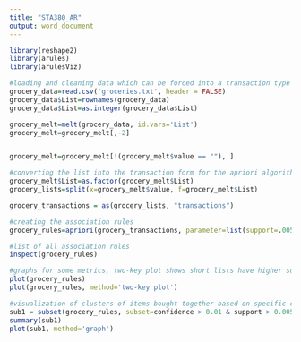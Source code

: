 ---
title: "STA380_AR"
output: word_document
---

```{r}
library(reshape2)
library(arules)
library(arulesViz)

```

```{r}
#loading and cleaning data which can be forced into a transaction type for the apriori algorithm
grocery_data=read.csv('groceries.txt', header = FALSE)
grocery_data$List=rownames(grocery_data)
grocery_data$List=as.integer(grocery_data$List)

grocery_melt=melt(grocery_data, id.vars='List')
grocery_melt=grocery_melt[,-2]


grocery_melt=grocery_melt[!(grocery_melt$value == ""), ]
```


```{r}
#converting the list into the transaction form for the apriori algorithm
grocery_melt$List=as.factor(grocery_melt$List)
grocery_lists=split(x=grocery_melt$value, f=grocery_melt$List)

grocery_transactions = as(grocery_lists, "transactions")
```

```{r}
#creating the association rules
grocery_rules=apriori(grocery_transactions, parameter=list(support=.005, confidence=.1, maxlen=10))

#list of all association rules
inspect(grocery_rules)

#graphs for some metrics, two-key plot shows short lists have higher support and low confidence while longer lists tend to be the opposite
plot(grocery_rules)
plot(grocery_rules, method='two-key plot')

#visualization of clusters of items bought together based on specific confidence and support cutoffs
sub1 = subset(grocery_rules, subset=confidence > 0.01 & support > 0.005)
summary(sub1)
plot(sub1, method='graph')
```






















